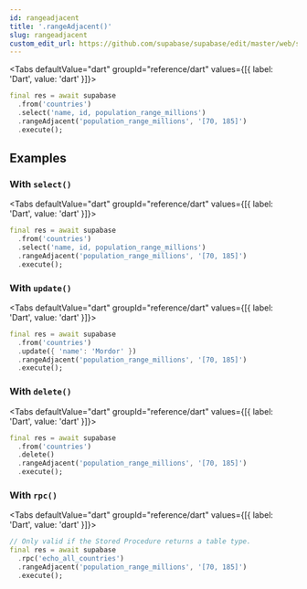 ```yaml
---
id: rangeadjacent
title: '.rangeAdjacent()'
slug: rangeadjacent
custom_edit_url: https://github.com/supabase/supabase/edit/master/web/spec/dart.yml
---
```



<Tabs
  defaultValue="dart"
  groupId="reference/dart"
  values={[{ label: 'Dart', value: 'dart' }]}>

<TabItem value="dart">

```dart
final res = await supabase
  .from('countries')
  .select('name, id, population_range_millions')
  .rangeAdjacent('population_range_millions', '[70, 185]')
  .execute();
```

</TabItem>

</Tabs>

## Examples

### With `select()`

<Tabs
  defaultValue="dart"
  groupId="reference/dart"
  values={[{ label: 'Dart', value: 'dart' }]}>

<TabItem value="dart">

```dart
final res = await supabase
  .from('countries')
  .select('name, id, population_range_millions')
  .rangeAdjacent('population_range_millions', '[70, 185]')
  .execute();
```

</TabItem>

</Tabs>

### With `update()`

<Tabs
  defaultValue="dart"
  groupId="reference/dart"
  values={[{ label: 'Dart', value: 'dart' }]}>

<TabItem value="dart">

```dart
final res = await supabase
  .from('countries')
  .update({ 'name': 'Mordor' })
  .rangeAdjacent('population_range_millions', '[70, 185]')
  .execute();
```

</TabItem>

</Tabs>

### With `delete()`

<Tabs
  defaultValue="dart"
  groupId="reference/dart"
  values={[{ label: 'Dart', value: 'dart' }]}>

<TabItem value="dart">

```dart
final res = await supabase
  .from('countries')
  .delete()
  .rangeAdjacent('population_range_millions', '[70, 185]')
  .execute();
```

</TabItem>

</Tabs>

### With `rpc()`

<Tabs
  defaultValue="dart"
  groupId="reference/dart"
  values={[{ label: 'Dart', value: 'dart' }]}>

<TabItem value="dart">

```dart
// Only valid if the Stored Procedure returns a table type.
final res = await supabase
  .rpc('echo_all_countries')
  .rangeAdjacent('population_range_millions', '[70, 185]')
  .execute();
```

</TabItem>

</Tabs>
